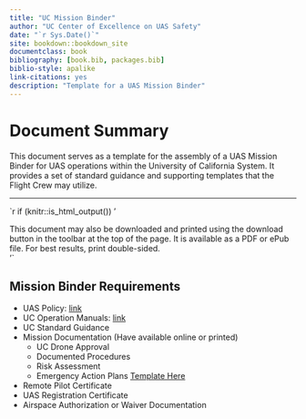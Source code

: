 ```yaml
--- 
title: "UC Mission Binder"
author: "UC Center of Excellence on UAS Safety"
date: "`r Sys.Date()`"
site: bookdown::bookdown_site
documentclass: book
bibliography: [book.bib, packages.bib]
biblio-style: apalike
link-citations: yes
description: "Template for a UAS Mission Binder"
---
```


# Document Summary {.unnumbered}
This document serves as a template for the assembly of a UAS Mission Binder for UAS operations within the University of California System.  It provides a set of standard guidance and supporting templates that the Flight Crew may utilize.  

---

`r if (knitr::is_html_output()) '

This document may also be downloaded and printed using the download button in the toolbar at the top of the page.  It is available as a PDF or ePub file.  For best results, print double-sided.  
'`

## Mission Binder Requirements {.unnumbered}

- UAS Policy: [link](https://policy.ucop.edu/doc/3500671/Drone)
- UC Operation Manuals: [link](https://ucdrones.github.io/ch-user-guides.html)
- UC Standard Guidance
- Mission Documentation (Have available online or printed)
    - UC Drone Approval
    - Documented Procedures
    - Risk Assessment
    - Emergency Action Plans [Template Here](http://ucdrones.github.io/library/emergency_procedure_checklists.docx)
- Remote Pilot Certificate
- UAS Registration Certificate
- Airspace Authorization or Waiver Documentation
